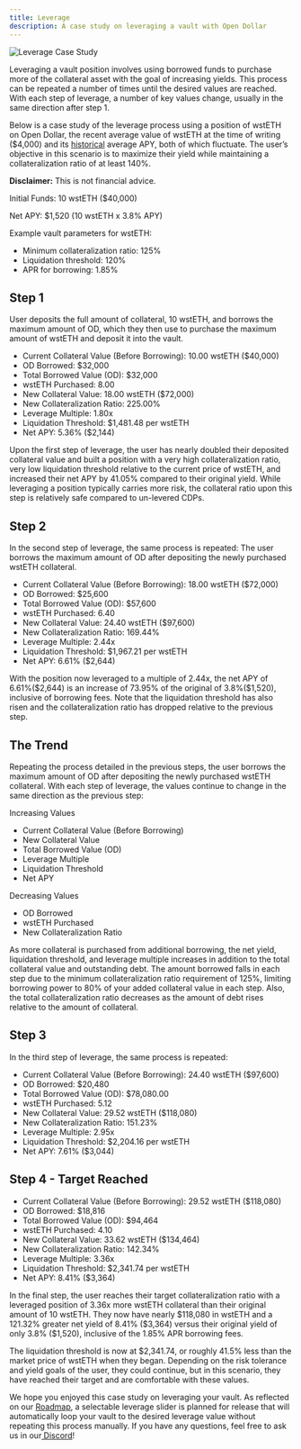 ```yaml
---
title: Leverage
description: A case study on leveraging a vault with Open Dollar
---
```


<img src="./img/od-leveraging-yields.png" alt="Leverage Case Study" />

Leveraging a vault position involves using borrowed funds to purchase more of the collateral asset with the goal of increasing yields. This process can be repeated a number of times until the desired values are reached. With each step of leverage, a number of key values change, usually in the same direction after step 1.

Below is a case study of the leverage process using a position of wstETH on Open Dollar, the recent average value of wstETH at the time of writing (\$4,000) and its [historical](https://dune.com/queries/570874/4069098) average APY, both of which fluctuate. The user’s objective in this scenario is to maximize their yield while maintaining a collateralization ratio of at least 140%.

**Disclaimer:** This is not financial advice.

Initial Funds: 10 wstETH (\$40,000)

Net APY: \$1,520 (10 wstETH x 3.8% APY)

Example vault parameters for wstETH:

* Minimum collateralization ratio: 125%
* Liquidation threshold: 120%
* APR for borrowing: 1.85%

## Step 1

User deposits the full amount of collateral, 10 wstETH, and borrows the maximum amount of OD, which they then use to purchase the maximum amount of wstETH and deposit it into the vault.

* Current Collateral Value (Before Borrowing): 10.00 wstETH (\$40,000)
* OD Borrowed: \$32,000
* Total Borrowed Value (OD): \$32,000
* wstETH Purchased: 8.00
* New Collateral Value: 18.00 wstETH (\$72,000)
* New Collateralization Ratio: 225.00%
* Leverage Multiple: 1.80x
* Liquidation Threshold: \$1,481.48 per wstETH
* Net APY: 5.36% (\$2,144)

Upon the first step of leverage, the user has nearly doubled their deposited collateral value and built a position with a very high collateralization ratio, very low liquidation threshold relative to the current price of wstETH, and increased their net APY by 41.05% compared to their original yield. While leveraging a position typically carries more risk, the collateral ratio upon this step is relatively safe compared to un-levered CDPs.

## Step 2

In the second step of leverage, the same process is repeated: The user borrows the maximum amount of OD after depositing the newly purchased wstETH collateral.

* Current Collateral Value (Before Borrowing): 18.00 wstETH (\$72,000)
* OD Borrowed: \$25,600
* Total Borrowed Value (OD): \$57,600
* wstETH Purchased: 6.40
* New Collateral Value: 24.40 wstETH (\$97,600)
* New Collateralization Ratio: 169.44%
* Leverage Multiple: 2.44x
* Liquidation Threshold: \$1,967.21 per wstETH
* Net APY: 6.61% (\$2,644)

With the position now leveraged to a multiple of 2.44x, the net APY of 6.61%(\$2,644) is an increase of 73.95% of the original of 3.8%(\$1,520), inclusive of borrowing fees. Note that the liquidation threshold has also risen and the collateralization ratio has dropped relative to the previous step.

## The Trend

Repeating the process detailed in the previous steps, the user borrows the maximum amount of OD after depositing the newly purchased wstETH collateral. With each step of leverage, the values continue to change in the same direction as the previous step:

Increasing Values

* Current Collateral Value (Before Borrowing)
* New Collateral Value 
* Total Borrowed Value (OD) 
* Leverage Multiple 
* Liquidation Threshold
* Net APY

Decreasing Values

* OD Borrowed
* wstETH Purchased
* New Collateralization Ratio

As more collateral is purchased from additional borrowing, the net yield, liquidation threshold, and leverage multiple increases in addition to the total collateral value and outstanding debt. The amount borrowed falls in each step due to the minimum collateralization ratio requirement of 125%, limiting borrowing power to 80% of your added collateral value in each step. Also, the total collateralization ratio decreases as the amount of debt rises relative to the amount of collateral.

## Step 3

In the third step of leverage, the same process is repeated: 

* Current Collateral Value (Before Borrowing): 24.40 wstETH (\$97,600)
* OD Borrowed: \$20,480
* Total Borrowed Value (OD): \$78,080.00
* wstETH Purchased: 5.12
* New Collateral Value: 29.52 wstETH (\$118,080)
* New Collateralization Ratio: 151.23%
* Leverage Multiple: 2.95x
* Liquidation Threshold: \$2,204.16 per wstETH
* Net APY: 7.61% (\$3,044)

## Step 4 - Target Reached

* Current Collateral Value (Before Borrowing): 29.52 wstETH (\$118,080)
* OD Borrowed: \$18,816
* Total Borrowed Value (OD): \$94,464
* wstETH Purchased: 4.10
* New Collateral Value: 33.62 wstETH (\$134,464)
* New Collateralization Ratio: 142.34%
* Leverage Multiple: 3.36x
* Liquidation Threshold: \$2,341.74 per wstETH
* Net APY: 8.41% (\$3,364)

In the final step, the user reaches their target collateralization ratio with a leveraged position of 3.36x more wstETH collateral than their original amount of 10 wstETH. They now have nearly \$118,080 in wstETH and a 121.32% greater net yield of 8.41% (\$3,364) versus their original yield of only 3.8% (\$1,520), inclusive of the 1.85% APR borrowing fees.

The liquidation threshold is now at $2,341.74, or roughly 41.5% less than the market price of wstETH when they began. Depending on the risk tolerance and yield goals of the user, they could continue, but in this scenario, they have reached their target and are comfortable with these values.

We hope you enjoyed this case study on leveraging your vault. As reflected on our [Roadmap](https://www.notion.so/opendollar/d276e9d464d6478cacf86c2d75e21982?v=24d2ad15c92c4a3895c6066bfac2e303\&pvs=4), a selectable leverage slider is planned for release that will automatically loop your vault to the desired leverage value without repeating this process manually. If you have any questions, feel free to ask us in our[ Discord](https://discord.com/invite/UbTUfuGBrS)!